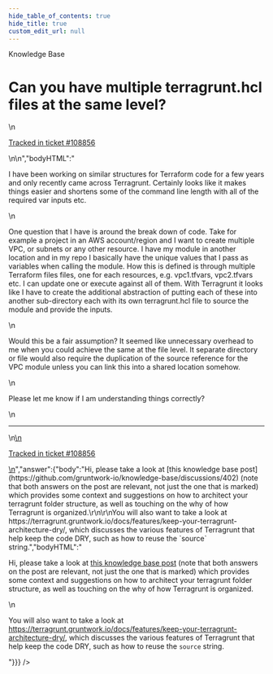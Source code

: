 ```yaml
---
hide_table_of_contents: true
hide_title: true
custom_edit_url: null
---
```



<head>
  <link rel="canonical" href="https://github.com/gruntwork-io/knowledge-base/discussions/488" />
</head>

<CenterLayout>
<span className="searchCategory">Knowledge Base</span>
<h1>Can you have multiple terragrunt.hcl files at the same level?</h1>
<GitHub discussion={{"id":"D_kwDOF8slf84AP9A6","number":488,"author":{"login":"jamesosbourn"},"title":"Can you have multiple terragrunt.hcl files at the same level?","body":"\nI have been working on similar structures for Terraform code for a few years and only recently came across Terragrunt.  Certainly looks like it makes things easier and shortens some of the command line length with all of the required var inputs etc.\r\n\r\nOne question that I have is around the break down of code. Take for example a project in an AWS account/region and I want to create multiple VPC, or subnets or any other resource.  I have my module in another location and in my repo I basically have the unique values that I pass as variables when calling the module.  How this is defined is through multiple Terraform files files, one for each resources, e.g. vpc1.tfvars, vpc2.tfvars etc. I can update one or execute against all of them.  With Terragrunt it looks like I have to create the additional abstraction of putting each of these into another sub-directory each with its own terragrunt.hcl file to source the module and provide the inputs.\r\n\r\nWould this be a fair assumption?  It seemed like unnecessary overhead to me when you could achieve the same at the file level.  It separate directory or file would also require the duplication of the source reference for the VPC module unless you can link this into a shared location somehow.\r\n\r\nPlease let me know if I am understanding things correctly?\n\n---\n\n<ins datetime=\"2022-06-29T15:36:53Z\">\n  <p><a href=\"https://support.gruntwork.io/hc/requests/108856\">Tracked in ticket #108856</a></p>\n</ins>\n","bodyHTML":"<p dir=\"auto\">I have been working on similar structures for Terraform code for a few years and only recently came across Terragrunt.  Certainly looks like it makes things easier and shortens some of the command line length with all of the required var inputs etc.</p>\n<p dir=\"auto\">One question that I have is around the break down of code. Take for example a project in an AWS account/region and I want to create multiple VPC, or subnets or any other resource.  I have my module in another location and in my repo I basically have the unique values that I pass as variables when calling the module.  How this is defined is through multiple Terraform files files, one for each resources, e.g. vpc1.tfvars, vpc2.tfvars etc. I can update one or execute against all of them.  With Terragrunt it looks like I have to create the additional abstraction of putting each of these into another sub-directory each with its own terragrunt.hcl file to source the module and provide the inputs.</p>\n<p dir=\"auto\">Would this be a fair assumption?  It seemed like unnecessary overhead to me when you could achieve the same at the file level.  It separate directory or file would also require the duplication of the source reference for the VPC module unless you can link this into a shared location somehow.</p>\n<p dir=\"auto\">Please let me know if I am understanding things correctly?</p>\n<hr>\n<ins datetime=\"2022-06-29T15:36:53Z\">\n  <p dir=\"auto\"><a href=\"https://support.gruntwork.io/hc/requests/108856\" rel=\"nofollow\">Tracked in ticket #108856</a></p>\n</ins>","answer":{"body":"Hi, please take a look at [this knowledge base post](https://github.com/gruntwork-io/knowledge-base/discussions/402) (note that both answers on the post are relevant, not just the one that is marked) which provides some context and suggestions on how to architect your terragrunt folder structure, as well as touching on the why of how Terragrunt is organized.\r\n\r\nYou will also want to take a look at https://terragrunt.gruntwork.io/docs/features/keep-your-terragrunt-architecture-dry/, which discusses the various features of Terragrunt that help keep the code DRY, such as how to reuse the `source` string.","bodyHTML":"<p dir=\"auto\">Hi, please take a look at <a href=\"https://github.com/gruntwork-io/knowledge-base/discussions/402\" data-hovercard-type=\"discussion\" data-hovercard-url=\"/gruntwork-io/knowledge-base/discussions/402/hovercard\">this knowledge base post</a> (note that both answers on the post are relevant, not just the one that is marked) which provides some context and suggestions on how to architect your terragrunt folder structure, as well as touching on the why of how Terragrunt is organized.</p>\n<p dir=\"auto\">You will also want to take a look at <a href=\"https://terragrunt.gruntwork.io/docs/features/keep-your-terragrunt-architecture-dry/\" rel=\"nofollow\">https://terragrunt.gruntwork.io/docs/features/keep-your-terragrunt-architecture-dry/</a>, which discusses the various features of Terragrunt that help keep the code DRY, such as how to reuse the <code class=\"notranslate\">source</code> string.</p>"}}} />

</CenterLayout>
  

<!-- ##DOCS-SOURCER-START
{
  "sourcePlugin": "github-discussions",
  "hash": "b8432afa44e058266adab3e4cc77e4b6"
}
##DOCS-SOURCER-END -->
